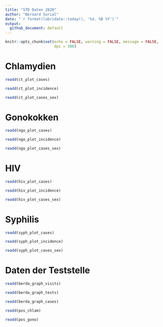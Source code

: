 ```yaml
---
title: "STD Daten 2020"
author: "Bernard Surial"
date: "`r format(lubridate::today(), '%d. %B %Y')`"
output:
  github_document: default
---
```


```r
knitr::opts_chunk$set(echo = FALSE, warning = FALSE, message = FALSE,
                      dpi = 300)
```

# Chlamydien

```r
readd(ct_plot_cases)

readd(ct_plot_incidence)

readd(ct_plot_cases_sex)
```



# Gonokokken

```r
readd(ngo_plot_cases)

readd(ngo_plot_incidence)

readd(ngo_plot_cases_sex)
```



# HIV

```r
readd(hiv_plot_cases)

readd(hiv_plot_incidence)

readd(hiv_plot_cases_sex)
```



# Syphilis

```r
readd(syph_plot_cases)

readd(syph_plot_incidence)

readd(syph_plot_cases_sex)
```




# Daten der Teststelle

```r
readd(berda_graph_visits)

readd(berda_graph_tests)

readd(berda_graph_cases)

readd(pos_chlam)

readd(pos_gono)
```
